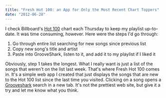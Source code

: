 ```yaml
---
title: "Fresh Hot 100: an App for Only the Most Recent Chart Toppers"
date: "2012-06-28"
---
```


I check Billboard's [Hot 100](https://www.billboard.com/charts/hot-100/) chart each Thursday to keep my playlist up-to-date. It was time consuming, however. Here were the steps I'd go through:

1. Go through entire list searching for new songs since previous list
1. Copy new song's title and artist
1. Paste into GrooveShark, listen to it, and add it to my playlist if I liked it

Obviously, step 1 takes the longest. What I really want is just a list of the songs that weren't on the list last week. That's where Fresh Hot 100 comes in. It's a simple web app I created that just displays the songs that are new to the Hot 100 list since the last time you visited. Clicking on a song opens a [Grooveshark](http://groovesharks.org/) search in a new tab. It's not the prettiest web site, but give it a try and let me know what you think.

